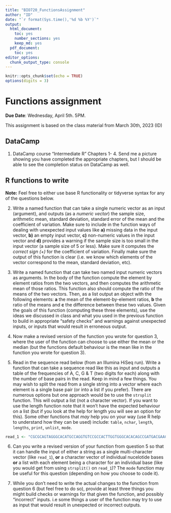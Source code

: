 ```yaml
---
title: "BIO720_FunctionsAssignment"
author: "ID"
date: "`r format(Sys.time(),'%d %b %Y')`"
output:
  html_document:
    toc: yes
    number_sections: yes
    keep_md: yes
  pdf_document:
    toc: yes
editor_options:
  chunk_output_type: console
---
```





```r
knitr::opts_chunk$set(echo = TRUE)
options(digits = 3)
```

# Functions assignment



**Due Date**: Wednesday, April 5th. 5PM.

This assignment is based on the class material from March 30th, 2023 (ID)

## DataCamp

1. DataCamp course "Intermediate R" Chapters 1- 4. Send me a picture showing you have completed the appropriate chapters, but I should be able to see the completion status on DataCamp as well.

## R functions to write

**Note:** Feel free to either use base R functionality or tidyverse syntax for any of the questions below. 

2. Write a named function that can take a single numeric vector as an input (argument), and outputs (as a *numeric vector*) the sample size, arithmetic mean, standard deviation, standard error of the mean and the coefficient of variation. Make sure to include in the function ways of dealing with unexpected input values like **a)** missing data in the input vector, **b)** an empty input vector, **c)** non-numeric values in the input vector and **d)** provides a warning if the sample size is too small in the input vector (a sample size of 5 or less). Make sure it computes the *correct sign (+)* for the coefficient of variation. Finally make sure the output of this function is clear (i.e. we know which elements of the vector correspond to the mean, standard deviation, etc).

3. Write a named function that can take two named input numeric vectors as arguments. In the body of the function compute the element by element ratios from the two vectors, and then computes the arithmetic mean of those ratios. This function also should compute the ratio of the means of the two vectors. Then, as a list output an object with the following elements: **a** the mean of the element-by-element ratios, **b** the ratio of the means and **c** the difference between these two values. Given the goals of this function (computing these three elements), use the ideas we discussed in class and what you used in the previous function to build in appropriate "safety checks" and warnings against unexpected inputs, or inputs that would result in erroneous output.

4. Now make a revised version of the function you wrote for question 3, where the user of the function can choose to use either the mean or the median (but the functions default behaviour is the mean like in the function you wrote for question 3).

5.  Read in the sequence read below (from an Illumina HiSeq run). Write a function that can take a sequence read like this as input and outputs a table of the frequencies of A, C, G & T (two digits for each) along with the number of base pairs in the read. Keep in mind a few things. You may wish to split the read from a single string into a vector where each element is a single base pair (or into a list if you prefer). There are numerous options but one approach would be to use the `strsplit` function. This will output a list (not a character vector). If you want to use the length function note that it won't have the expected behaviour on a list (but if you look at the help for length you will see an option for this). Some other functions that *may* help you on your way (use R help to understand how they can be used) include: `table`, `nchar`, `length`, `lengths`, `print`, `unlist`, `mode`.



```r
read_1 <- "CGCGCAGTAGGGCACATGCCAGGTGTCCGCCACTTGGTGGGCACACAGCCGATGACGAACGGGCTCCTTGACTATAATCTGACCCGTTTGCGTTTGGGTGACCAGGGAGAACTGGTGCTCCTGC"
```


6. Can you write a revised version of your function from question 5  so that it can handle the input of either a string as a single multi-character vector (like `read_1`), **or** a character vector of individual nucelotide bases **or** a list with each element being a character for an individual base (like you would get from using `strsplit()` on `read_1`)? The `mode` function may be useful for this question (depending on how you choose to code it).

7. While you don't need to write the actual changes to the function from question 6 (but feel free to do so), provide at least three things you might build checks or warnings for that given the function, and possibly "incorrect" inputs. i.e some things a user of the function may try to use as input that would result in unexpected or incorrect outputs.

